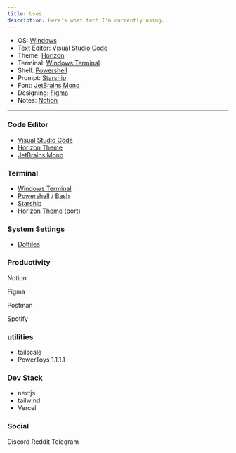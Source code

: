 ```yaml
---
title: Uses
description: Here's what tech I'm currently using.
---
```


- OS: [Windows](https://www.microsoft.com/windows)
- Text Editor: [Visual Studio Code](https://code.visualstudio.com)
- Theme: [Horizon](https://horizontheme.netlify.app)
- Terminal: [Windows Terminal](https://aka.ms/terminal)
- Shell: [Powershell](https://github.com/PowerShell/PowerShell)
- Prompt: [Starship](https://starship.rs)
- Font: [JetBrains Mono](https://www.jetbrains.com/lp/mono)
- Designing: [Figma](https://www.figma.com)
- Notes: [Notion](https://www.notion.so)

---

### Code Editor

- [Visual Studio Code](https://code.visualstudio.com)
- [Horizon Theme](https://horizontheme.netlify.app)
- [JetBrains Mono](https://www.jetbrains.com/lp/mono)

### Terminal

- [Windows Terminal](https://aka.ms/terminal)
- [Powershell](https://github.com/PowerShell/PowerShell) / [Bash](https://www.gnu.org/software/bash)
- [Starship](https://starship.rs)
- [Horizon Theme](https://gist.github.com/maximousblk/00ccf65e8e5bd01f75a85b8c8f9bd0e6) (port)


### System Settings

- [Dotfiles]()

### Productivity

Notion

Figma

Postman

Spotify

### utilities

- tailscale
- PowerToys
1.1.1.1

### Dev Stack
- nextjs
- tailwind
- Vercel

### Social

Discord
Reddit
Telegram
